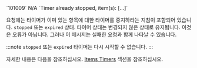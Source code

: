<tr>
<td>`101009`</td>
<td>N/A</td>
<td>`Timer already stopped, item(s): [...]`</td>
<td>

요청에는 타이머가 이미 있는 항목에 대한 타이머를 중지하라는 지침이 포함되어 있습니다. `stopped` 또는 `expired` 상태. 타이머 상태는 변경되지 않은 상태로 유지됩니다. 이것은 오류가 아닙니다. 그러나 이 메시지는 실패한 요청과 함께 나타날 수 있습니다.

:::note
`stopped` 또는 `expired` 타이머는 다시 시작할 수 없습니다.
:::

자세한 내용은 다음을 참조하십시오. [Items Timers](/docs/concepts/timer) 섹션을 참조하십시오.

</td>
</tr>